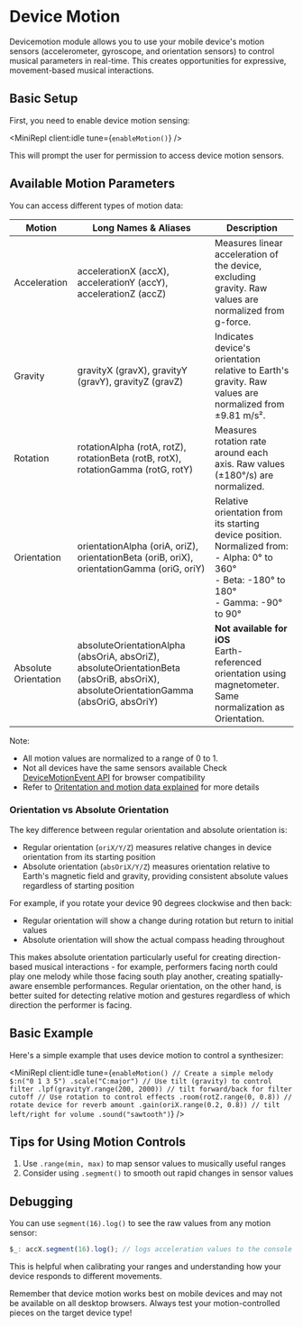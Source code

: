 
# Device Motion

Devicemotion module allows you to use your mobile device's motion sensors (accelerometer, gyroscope, and orientation sensors) to control musical parameters in real-time. This creates opportunities for expressive, movement-based musical interactions.

## Basic Setup

First, you need to enable device motion sensing:

<MiniRepl client:idle tune={`enableMotion()`} />

This will prompt the user for permission to access device motion sensors.

## Available Motion Parameters

You can access different types of motion data:

| Motion               | Long Names & Aliases                                                                                                                 | Description                                                                                                                                         |
| -------------------- | ------------------------------------------------------------------------------------------------------------------------------------ | --------------------------------------------------------------------------------------------------------------------------------------------------- |
| Acceleration         | accelerationX (accX), accelerationY (accY), accelerationZ (accZ)                                                                     | Measures linear acceleration of the device, excluding gravity. Raw values are normalized from g-force.                                              |
| Gravity              | gravityX (gravX), gravityY (gravY), gravityZ (gravZ)                                                                                 | Indicates device's orientation relative to Earth's gravity. Raw values are normalized from ±9.81 m/s².                                              |
| Rotation             | rotationAlpha (rotA, rotZ), rotationBeta (rotB, rotX), rotationGamma (rotG, rotY)                                                    | Measures rotation rate around each axis. Raw values (±180°/s) are normalized.                                                                       |
| Orientation          | orientationAlpha (oriA, oriZ), orientationBeta (oriB, oriX), orientationGamma (oriG, oriY)                                           | Relative orientation from its starting device position. Normalized from:<br/>- Alpha: 0° to 360°<br/>- Beta: -180° to 180°<br/>- Gamma: -90° to 90° |
| Absolute Orientation | absoluteOrientationAlpha (absOriA, absOriZ), absoluteOrientationBeta (absOriB, absOriX), absoluteOrientationGamma (absOriG, absOriY) | **Not available for iOS** <br/> Earth-referenced orientation using magnetometer. Same normalization as Orientation.                                 |

Note:

- All motion values are normalized to a range of 0 to 1.
- Not all devices have the same sensors available
  Check [DeviceMotionEvent API](https://developer.mozilla.org/en-US/docs/Web/API/DeviceMotionEvent) for browser compatibility
- Refer to [Oritentation and motion data explained](https://developer.mozilla.org/en-US/docs/Web/API/Device_orientation_events/Orientation_and_motion_data_explained) for more details

### Orientation vs Absolute Orientation

The key difference between regular orientation and absolute orientation is:

- Regular orientation (`oriX/Y/Z`) measures relative changes in device orientation from its starting position
- Absolute orientation (`absOriX/Y/Z`) measures orientation relative to Earth's magnetic field and gravity, providing consistent absolute values regardless of starting position

For example, if you rotate your device 90 degrees clockwise and then back:

- Regular orientation will show a change during rotation but return to initial values
- Absolute orientation will show the actual compass heading throughout

This makes absolute orientation particularly useful for creating direction-based musical interactions - for example, performers facing north could play one melody while those facing south play another, creating spatially-aware ensemble performances. Regular orientation, on the other hand, is better suited for detecting relative motion and gestures regardless of which direction the performer is facing.

## Basic Example

Here's a simple example that uses device motion to control a synthesizer:

<MiniRepl
  client:idle
  tune={`enableMotion()
// Create a simple melody
$:n("0 1 3 5")
.scale("C:major")
// Use tilt (gravity) to control filter
.lpf(gravityY.range(200, 2000)) // tilt forward/back for filter cutoff
// Use rotation to control effects
.room(rotZ.range(0, 0.8)) // rotate device for reverb amount
.gain(oriX.range(0.2, 0.8)) // tilt left/right for volume
.sound("sawtooth")`}
/>

## Tips for Using Motion Controls

1. Use `.range(min, max)` to map sensor values to musically useful ranges
2. Consider using `.segment()` to smooth out rapid changes in sensor values

## Debugging

You can use `segment(16).log()` to see the raw values from any motion sensor:

```javascript
$_: accX.segment(16).log(); // logs acceleration values to the console
```

This is helpful when calibrating your ranges and understanding how your device responds to different movements.

Remember that device motion works best on mobile devices and may not be available on all desktop browsers. Always test your motion-controlled pieces on the target device type!
